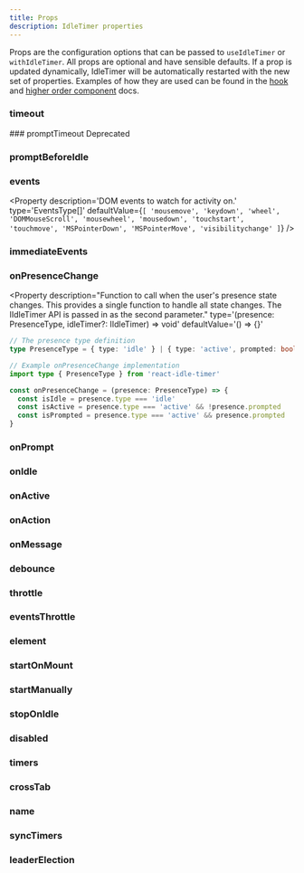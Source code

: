 ```yaml
---
title: Props
description: IdleTimer properties
---
```


Props are the configuration options that can be passed to `useIdleTimer` or
`withIdleTimer`. All props are optional and have sensible defaults. If a prop
is updated dynamically, IdleTimer will be automatically restarted with the new
set of properties. Examples of how they are used can be found in the
[hook](/docs/api/use-idle-timer) and
[higher order component](/docs/api/with-idle-timer) docs.

### timeout
<Property
  description='Activity Timeout in milliseconds.'
  type='number'
  defaultValue='1200000'
/>

<Flex justify='space-between' align='flex-end'>
  ### promptTimeout
  <Box><Tag colorScheme='yellow'>Deprecated</Tag></Box>
</Flex>
<Property
  description='When the user becomes idle, the `onPrompt` and `onPresenceChange` event handlers are called. After the prompt timeout in milliseconds is reached, the `onIdle` and `onPresenceChange` event handlers are called.'
  type='number'
  defaultValue='0'
  deprecated='Deprecated in favor of `promptBeforeIdle`.'
/>

### promptBeforeIdle
<Property
  description='The amount of milliseconds before idle timeout to call the onPrompt and onPresenceChange event handlers.'
  type='number'
  defaultValue='0'
/>

### events
<Property
  description='DOM events to watch for activity on.'
  type='EventsType[]'
  defaultValue={`[
  'mousemove',
  'keydown',
  'wheel',
  'DOMMouseScroll',
  'mousewheel',
  'mousedown',
  'touchstart',
  'touchmove',
  'MSPointerDown',
  'MSPointerMove',
  'visibilitychange'
]`}
/>

### immediateEvents
<Property
  description='DOM events that will bypass the timeout and immediately call onPrompt/onIdle. The events in this array take precedence over the events array.'
  type='EventsType[]'
  defaultValue='[]'
/>

### onPresenceChange
<Property
  description="Function to call when the user's presence state changes. This provides a single function to handle all state changes. The IIdleTimer API is passed in as the second parameter."
  type='(presence: PresenceType, idleTimer?: IIdleTimer) => void'
  defaultValue='() => {}'
>
  ```ts
  // The presence type definition
  type PresenceType = { type: 'idle' } | { type: 'active', prompted: boolean }
  ```

  ```ts
  // Example onPresenceChange implementation
  import type { PresenceType } from 'react-idle-timer'

  const onPresenceChange = (presence: PresenceType) => {
    const isIdle = presence.type === 'idle'
    const isActive = presence.type === 'active' && !presence.prompted
    const isPrompted = presence.type === 'active' && presence.prompted
  }
  ```
</Property>

### onPrompt
<Property
  description='When `promptTimeout` is set, this function is called after the user becomes idle. This is useful for displaying a confirmation prompt. If the prompt timeout is reached, `onIdle` is then called. The IIdleTimer API is passed in as the second parameter.'
  type='(event?: Event, idleTimer?: IIdleTimer) => void'
  defaultValue='() => {}'
/>

### onIdle
<Property
  description='Function to call when the user is idle. The IIdleTimer API is passed in as the second parameter.'
  type='(event?: Event, idleTimer?: IIdleTimer) => void'
  defaultValue='() => {}'
/>

### onActive
<Property
  description='Function to call when the user becomes active. The IIdleTimer API is passed in as the second parameter.'
  type='(event?: Event, idleTimer?: IIdleTimer) => void'
  defaultValue='() => {}'
/>

### onAction
<Property
  description='Function to call on user activity. The IIdleTimer API is passed in as the second parameter.'
  type='(event?: Event, idleTimer?: IIdleTimer) => void'
  defaultValue='() => {}'
/>

### onMessage
<Property
  description='Function to call when a `message` event is received. The IIdleTimer API is passed in as the second parameter.'
  type='(data: any, idleTimer?: IIdleTimer) => void'
  defaultValue='() => {}'
/>

### debounce
<Property
  description='Debounce the `onAction` function by setting delay in milliseconds.'
  type='number'
  defaultValue='0'
/>

### throttle
<Property
  description='Throttle the `onAction` function by setting delay in milliseconds.'
  type='number'
  defaultValue='0'
/>

### eventsThrottle
<Property
  description='Throttle the activity events. Useful if you are listening to mouse events. Helps to cut down on CPU usage.'
  type='number'
  defaultValue='200'
/>

### element
<Property
  description='Element to bind activity listeners to.'
  type='Node'
  defaultValue='document'
/>

### startOnMount
<Property
  description='Start the timer when the hook mounts.'
  type='boolean'
  defaultValue='true'
/>

### startManually
<Property
  description='Require the timer to be started manually.'
  type='boolean'
  defaultValue='false'
/>

### stopOnIdle
<Property
  description='Once the user goes idle the IdleTimer will not reset on user input. Instead, `start()` or `reset()` must be called manually to restart the timer.'
  type='boolean'
  defaultValue='false'
/>

### disabled
<Property
  description='Disables the timer. Disabling the timer resets the internal state. When the property is set to true (enabled), the timer will be restarted, respecting the `startManually` property. If the timer is disabled, the control methods `start`, `reset`, `activate`, `pause` and `resume` will not do anything.'
  type='boolean'
  defaultValue='false'
/>

### timers
<Property
  description='Set custom timers. By default main thread timers are used to allow for better tree shaking. If you want to use worker thread timers, import them from the package and set them here.'
  type='ITimers'
  defaultValue='{ setTimeout, clearTimeout, setInterval, clearInterval }'
/>

### crossTab
<Property
  description='Enable cross tab event replication.'
  type='boolean'
  defaultValue='false'
/>

### name
<Property
  description='Sets the name for the IdleTimer instance. This is required if you are running multiple instances with `crossTab` enabled.'
  type='string'
  defaultValue='idle-timer'
/>

### syncTimers
<Property
  description='Syncs timers across all tabs. Timers are synced when user input is detected. The value of this property is the duration of the throttle on the sync operation. Setting to 0 disables the feature.'
  type='number'
  defaultValue='0'
/>

### leaderElection
<Property
  description='Enables the Leader Election feature. Leader Election will assign one tab to be the leader. To determine if a tab is the leader, use the `isLeader` method.'
  type='boolean'
  defaultValue='false'
/>
